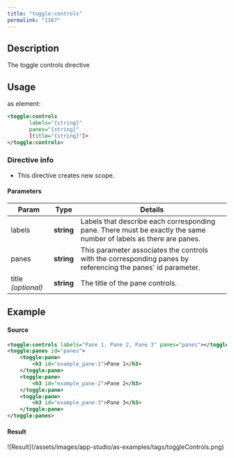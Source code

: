 ```yaml
---
title: "toggle:controls"
permalink: "1167"
---
```


## Description

The toggle controls directive

## Usage

as element:

```xml
<toggle:controls
       labels="{string}"
       panes="{string}"
       [title="{string}"]>
</toggle:controls>
```

### Directive info

* This directive creates new scope.

#### Parameters

| Param | Type | Details |
| --- | --- | --- |
| labels | **string** | Labels that describe each corresponding pane. There must be exactly the same number of labels as there are panes. |
| panes | **string** | This parameter associates the controls with the corresponding panes by referencing the panes' id parameter. |
| title  *(optional)* | **string** | The title of the pane controls. |

## Example

#### Source

```xml
<toggle:controls labels="Pane 1, Pane 2, Pane 3" panes="panes"></toggle:controls>
<toggle:panes id="panes">
    <toggle:pane>
        <h3 id="example_pane-1">Pane 1</h3>
    </toggle:pane>
    <toggle:pane>
        <h3 id="example_pane-2">Pane 2</h3>
    </toggle:pane>
    <toggle:pane>
        <h3 id="example_pane-3">Pane 3</h3>
    </toggle:pane>
</toggle:panes>
```

#### Result

<Frame>![Result](/assets/images/app-studio/as-examples/tags/toggleControls.png)</Frame>